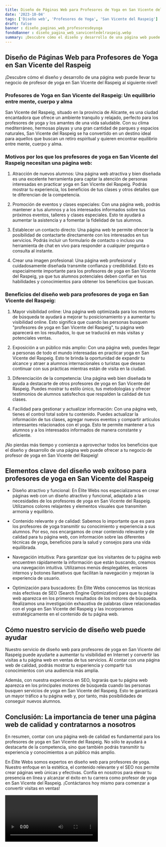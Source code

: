 ```yaml
---
title: Diseño de Páginas Web para Profesores de Yoga en San Vicente del Raspeig
date: '2023-10-04'
tags: ['Diseño web', 'Profesores de Yoga', 'San Vicente del Raspeig']
draft: false
banner : diseño_paginas_web_profesoresdeyoga
fondoBanner : diseño_pagina_web_sanvicentedelraspeig.webp
summary: ¡Descubre cómo el diseño y desarrollo de una página web puede llevar tu negocio de profesor de yoga en San Vicente del Raspeig al siguiente nivel!
---
```


## Diseño de Páginas Web para Profesores de Yoga en San Vicente del Raspeig

¡Descubre cómo el diseño y desarrollo de una página web puede llevar tu negocio de profesor de yoga en San Vicente del Raspeig al siguiente nivel!

### Profesores de Yoga en San Vicente del Raspeig: Un equilibrio entre mente, cuerpo y alma

San Vicente del Raspeig, situado en la provincia de Alicante, es una ciudad encantadora que ofrece un ambiente tranquilo y relajado, perfecto para los profesores de yoga y los amantes de una vida saludable. Con su clima mediterráneo, hermosas playas y una gran cantidad de parques y espacios naturales, San Vicente del Raspeig se ha convertido en un destino ideal para aquellos que buscan un retiro espiritual y quieren encontrar equilibrio entre mente, cuerpo y alma.

### Motivos por los que los profesores de yoga en San Vicente del Raspeig necesitan una página web:

1. Atracción de nuevos alumnos: Una página web atractiva y bien diseñada es una excelente herramienta para captar la atención de personas interesadas en practicar yoga en San Vicente del Raspeig. Podrás mostrar tu experiencia, los beneficios de tus clases y otros detalles que te diferencian de la competencia.

2. Promoción de eventos y clases especiales: Con una página web, podrás mantener a tus alumnos y a los interesados informados sobre tus próximos eventos, talleres y clases especiales. Esto te ayudará a aumentar la asistencia y a fomentar la fidelidad de tus alumnos.

3. Establecer un contacto directo: Una página web te permite ofrecer la posibilidad de contactarte directamente con los interesados en tus servicios. Podrás incluir un formulario de contacto o incluso una herramienta de chat en vivo para responder a cualquier pregunta o consulta al instante.

4. Crear una imagen profesional: Una página web profesional y cuidadosamente diseñada transmite confianza y credibilidad. Esto es especialmente importante para los profesores de yoga en San Vicente del Raspeig, ya que tus alumnos potenciales deben confiar en tus habilidades y conocimientos para obtener los beneficios que buscan.

### Beneficios del diseño web para profesores de yoga en San Vicente del Raspeig:

1. Mayor visibilidad online: Una página web optimizada para los motores de búsqueda te ayudará a mejorar tu posicionamiento y a aumentar tu visibilidad online. Esto significa que cuando las personas busquen "profesores de yoga en San Vicente del Raspeig", tu página web aparecerá en los resultados, lo que se traducirá en más visitas y potenciales ventas.

2. Exposición a un público más amplio: Con una página web, puedes llegar a personas de todo el mundo interesadas en practicar yoga en San Vicente del Raspeig. Esto te brinda la oportunidad de expandir tu alcance y atraer a alumnos internacionales o turistas que desean continuar con sus prácticas mientras están de visita en la ciudad.

3. Diferenciación de la competencia: Una página web bien diseñada te ayuda a destacarte de otros profesores de yoga en San Vicente del Raspeig. Puedes mostrar tu estilo único, tus metodologías y ofrecer testimonios de alumnos satisfechos que respalden la calidad de tus clases.

4. Facilidad para gestionar y actualizar información: Con una página web, tienes el control total sobre tu contenido. Puedes actualizar la información de tus clases, agregar nuevos eventos y compartir artículos interesantes relacionados con el yoga. Esto te permite mantener a tus alumnos y a los interesados informados de manera constante y eficiente.

¡No pierdas más tiempo y comienza a aprovechar todos los beneficios que el diseño y desarrollo de una página web puede ofrecer a tu negocio de profesor de yoga en San Vicente del Raspeig!

<GifSeo />

<Cta />

## Elementos clave del diseño web exitoso para profesores de yoga en San Vicente del Raspeig

- Diseño atractivo y funcional: En Élite Webs nos especializamos en crear páginas web con un diseño atractivo y funcional, adaptado a las necesidades de los profesores de yoga en San Vicente del Raspeig. Utilizamos colores relajantes y elementos visuales que transmiten armonía y equilibrio.

- Contenido relevante y de calidad: Sabemos lo importante que es para los profesores de yoga transmitir su conocimiento y experiencia a sus alumnos. Por eso, nos encargamos de crear contenido relevante y de calidad para tu página web, con información sobre las diferentes técnicas de yoga, beneficios para la salud y consejos para una vida equilibrada.

- Navegación intuitiva: Para garantizar que los visitantes de tu página web encuentren rápidamente la información que están buscando, creamos una navegación intuitiva. Utilizamos menús desplegables, enlaces internos y botones llamativos que facilitan la navegación y mejoran la experiencia de usuario.

- Optimización para buscadores: En Élite Webs conocemos las técnicas más efectivas de SEO (Search Engine Optimization) para que tu página web aparezca en los primeros resultados de los motores de búsqueda. Realizamos una investigación exhaustiva de palabras clave relacionadas con el yoga en San Vicente del Raspeig y las incorporamos estratégicamente en el contenido de tu página web.

## Cómo nuestro servicio de diseño web puede ayudar

Nuestro servicio de diseño web para profesores de yoga en San Vicente del Raspeig puede ayudarte a aumentar tu visibilidad en Internet y convertir las visitas a tu página web en ventas de tus servicios. Al contar con una página web de calidad, podrás mostrar tu experiencia y compartir tus conocimientos con una audiencia más amplia.

Además, con nuestra experiencia en SEO, lograrás que tu página web aparezca en los principales motores de búsqueda cuando las personas busquen servicios de yoga en San Vicente del Raspeig. Esto te garantizará un mayor tráfico a tu página web y, por tanto, más posibilidades de conseguir nuevos alumnos.

## Conclusión: La importancia de tener una página web de calidad y contratarnos a nosotros

En resumen, contar con una página web de calidad es fundamental para los profesores de yoga en San Vicente del Raspeig. No sólo te ayudará a destacarte de la competencia, sino que también podrás transmitir tu experiencia y conocimientos a un público más amplio.

En Élite Webs somos expertos en diseño web para profesores de yoga. Nuestro enfoque en la estética, el contenido relevante y el SEO nos permite crear páginas web únicas y efectivas. Confía en nosotros para elevar tu presencia en línea y alcanzar el éxito en tu carrera como profesor de yoga en San Vicente del Raspeig. ¡Contáctanos hoy mismo para comenzar a convertir visitas en ventas!

<Video />

<CtaBot job='Profesores de Yoga' city='San Vicente del Raspeig'/>

<Gmaps query='San Vicente del Raspeig+españa+maps' />